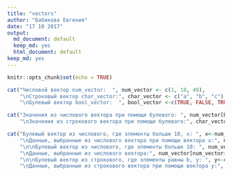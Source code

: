 ```yaml
---
title: "vectors"
author: "Бабикова Евгения"
date: "17 10 2017"
output:
  md_document: default
  keep_md: yes
  html_document: default
keep_md: yes
---
```


```r
knitr::opts_chunk$set(echo = TRUE)
```

```r
cat("Числовой вектор num_vector:  ", num_vector <- c(1, 10, 49), 
    "\nCтроковый вектор char_vector:", char_vector <- c("a", "b", "c"),
    "\nБулевый вектор bool_vector:  ", bool_vector <-c(TRUE, FALSE, TRUE))
```
```r
cat("Значения из числового вектора при помощи булевого: ", num_vector[bool_vector],
    "\nЗначения из строкового вектора при помощи булевого:", char_vector[bool_vector])
```
```r
cat("Булевый вектор из числового, где элементы больше 10, x: ", x<-num_vector>10,
    "\nДанные, выбранные из числового вектора при помощи вектора x:", num_vector[x],
    "\n\nБулевый вектор из числового, где элементы больше 10: ", num_vector>10,
    "\nДанные, выбранные из числового вектора:", num_vector[num_vector>10],
    "\n\nБулевый вектор из строкового, где элементы равны b, y: ", y<-char_vector=="b",
    "\nДанные, выбранные из строкового вектора при помощи вектора y:", char_vector[y])
```